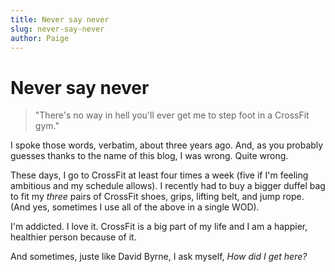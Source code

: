 ```yaml
---
title: Never say never
slug: never-say-never
author: Paige
---
```


# Never say never

> "There's no way in hell you'll ever get me to step foot in a CrossFit gym."

I spoke those words, verbatim, about three years ago. And, as you probably guesses thanks to the name of this blog, I was wrong. Quite wrong.

These days, I go to CrossFit at least four times a week (five if I'm feeling ambitious and my schedule allows). I recently had to buy a bigger duffel bag to fit my _three_ pairs of CrossFit shoes, grips, lifting belt, and jump rope. (And yes, sometimes I use all of the above in a single WOD).

I'm addicted. I love it. CrossFit is a big part of my life and I am a happier, healthier person because of it.

And sometimes, juste like David Byrne, I ask myself, _How did I get here?_
